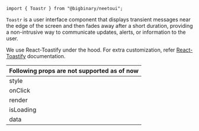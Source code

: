 `import { Toastr } from "@bigbinary/neetoui";`

`Toastr` is a user interface component that displays transient messages near the
edge of the screen and then fades away after a short duration, providing a
non-intrusive way to communicate updates, alerts, or information to the user.

We use React-Toastify under the hood. For extra customization, refer
[React-Toastify](https://fkhadra.github.io/react-toastify) documentation.

| Following props are not supported as of now |
| ------------------------------------------- |
| style                                       |
| onClick                                     |
| render                                      |
| isLoading                                   |
| data                                        |
